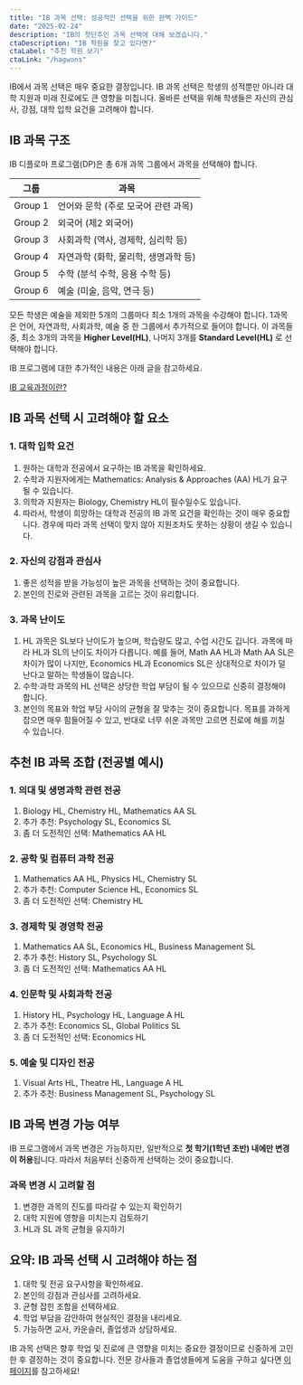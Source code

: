 ```yaml
---
title: "IB 과목 선택: 성공적인 선택을 위한 완벽 가이드"
date: "2025-02-24"
description: "IB의 첫단추인 과목 선택에 대해 보겠습니다."
ctaDescription: "IB 학원을 찾고 있다면?"
ctaLabel: "추천 학원 보기"
ctaLink: "/hagwons"
---
```


IB에서 과목 선택은 매우 중요한 결정입니다. IB 과목 선택은 학생의 성적뿐만 아니라 대학 지원과 미래 진로에도 큰 영향을 미칩니다. 올바른 선택을 위해 학생들은 자신의 관심사, 강점, 대학 입학 요건을 고려해야 합니다.

## IB 과목 구조

IB 디플로마 프로그램(DP)은 총 6개 과목 그룹에서 과목을 선택해야 합니다.

| 그룹    | 과목                                    |
| ------- | --------------------------------------- |
| Group 1 | 언어와 문학 (주로 모국어 관련 과목)      |
| Group 2 | 외국어 (제2 외국어)                     |
| Group 3 | 사회과학 (역사, 경제학, 심리학 등)       |
| Group 4 | 자연과학 (화학, 물리학, 생명과학 등)     |
| Group 5 | 수학 (분석 수학, 응용 수학 등)           |
| Group 6 | 예술 (미술, 음악, 연극 등)               |

모든 학생은 예술을 제외한 5개의 그룹마다 최소 1개의 과목을 수강해야 합니다. 1과목은 언어, 자연과학, 사회과학, 예술 중 한 그룹에서 추가적으로 들어야 합니다. 이 과목들 중, 최소 3개의 과목을 **Higher Level(HL)**, 나머지 3개를 **Standard Level(HL)** 로 선택해야 합니다.

IB 프로그램에 대한 추가적인 내용은 아래 글을 참고하세요.

[IB 교육과정이란?](/blog/about-ib)

## IB 과목 선택 시 고려해야 할 요소

### 1. 대학 입학 요건

1. 원하는 대학과 전공에서 요구하는 IB 과목을 확인하세요.  
2. 수학과 지원자에게는 Mathematics: Analysis & Approaches (AA) HL가 요구될 수 있습니다.  
3. 의학과 지원자는 Biology, Chemistry HL이 필수일수도 있습니다.  
4. 따라서, 학생이 희망하는 대학과 전공의 IB 과목 요건을 확인하는 것이 매우 중요합니다. 경우에 따라 과목 선택이 맞지 않아 지원조차도 못하는 상황이 생길 수 있습니다.  

### 2. 자신의 강점과 관심사

1. 좋은 성적을 받을 가능성이 높은 과목을 선택하는 것이 중요합니다.  
2. 본인의 진로와 관련된 과목을 고르는 것이 유리합니다.  

### 3. 과목 난이도

1. HL 과목은 SL보다 난이도가 높으며, 학습량도 많고, 수업 시간도 깁니다. 과목에 따라 HL과 SL의 난이도 차이가 다릅니다. 예를 들어, Math AA HL과 Math AA SL은 차이가 많이 나지만, Economics HL과 Economics SL은 상대적으로 차이가 덜 난다고 말하는 학생들이 많습니다.  
2. 수학·과학 과목의 HL 선택은 상당한 학업 부담이 될 수 있으므로 신중히 결정해야 합니다.  
3. 본인의 목표와 학업 부담 사이의 균형을 잘 맞추는 것이 중요합니다. 목표를 과하게 잡으면 매우 힘들어질 수 있고, 반대로 너무 쉬운 과목만 고르면 진로에 해를 끼칠 수 있습니다.  

## 추천 IB 과목 조합 (전공별 예시)

### 1. 의대 및 생명과학 관련 전공

1. Biology HL, Chemistry HL, Mathematics AA SL  
2. 추가 추천: Psychology SL, Economics SL  
3. 좀 더 도전적인 선택: Mathematics AA HL  

### 2. 공학 및 컴퓨터 과학 전공

1. Mathematics AA HL, Physics HL, Chemistry SL  
2. 추가 추천: Computer Science HL, Economics SL  
3. 좀 더 도전적인 선택: Chemistry HL  

### 3. 경제학 및 경영학 전공

1. Mathematics AA SL, Economics HL, Business Management SL  
2. 추가 추천: History SL, Psychology SL  
3. 좀 더 도전적인 선택: Mathematics AA HL  

### 4. 인문학 및 사회과학 전공

1. History HL, Psychology HL, Language A HL  
2. 추가 추천: Economics SL, Global Politics SL  
3. 좀 더 도전적인 선택: Economics HL  

### 5. 예술 및 디자인 전공

1. Visual Arts HL, Theatre HL, Language A HL  
2. 추가 추천: Business Management SL, Psychology SL  

## IB 과목 변경 가능 여부

IB 프로그램에서 과목 변경은 가능하지만, 일반적으로 **첫 학기(1학년 초반) 내에만 변경이 허용**됩니다. 따라서 처음부터 신중하게 선택하는 것이 중요합니다.

### 과목 변경 시 고려할 점

1. 변경한 과목의 진도를 따라갈 수 있는지 확인하기  
2. 대학 지원에 영향을 미치는지 검토하기  
3. HL과 SL 과목 균형을 유지하기  

## 요약: IB 과목 선택 시 고려해야 하는 점

1. 대학 및 전공 요구사항을 확인하세요.  
2. 본인의 강점과 관심사를 고려하세요.  
3. 균형 잡힌 조합을 선택하세요.  
4. 학업 부담을 감안하여 현실적인 결정을 내리세요.  
5. 가능하면 교사, 카운슬러, 졸업생과 상담하세요.  

IB 과목 선택은 향후 학업 및 진로에 큰 영향을 미치는 중요한 결정이므로 신중하게 고민한 후 결정하는 것이 중요합니다. 전문 강사들과 졸업생들에게 도움을 구하고 싶다면 [이 페이지](/find)를 참고하세요!

